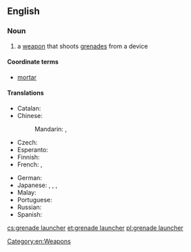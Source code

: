 ==English==
{{wikipedia}}

===Noun===
{{en-noun|head=[[grenade]] [[launcher]]}}

# a [[weapon]] that shoots [[grenades]] from a device

====Coordinate terms====
* [[mortar]]

====Translations====
{{trans-top|weapon that shoots grenades}}
* Catalan: {{t|ca|llançagranades|m}}
* Chinese:
*: Mandarin: {{t|cmn|榴彈發射器|sc=Hani}}, {{t|cmn|榴弹发射器|tr=liúdàn fāshèqì|sc=Hani}}
* Czech: {{t|cs|granátomet|m}}
* Esperanto: {{t|eo|grenadĵetilo}}
* Finnish: {{t|fi|kranaattiampumalaite}}
* French: {{t+|fr|lance-grenade|m}}, {{t+|fr|lance-grenades|m}}
{{trans-mid}}
* German: {{t+|de|Granatwerfer|m}}
* Japanese: {{t|ja|グレネードランチャー|tr=gurenēdoranchā|sc=Jpan}}, {{t|ja|グレネードガン|tr=gurenēdogan|sc=Jpan}}, {{t|ja|擲弾発射器|tr=てきだんはっしゃき, tekidan hasshaki|sc=Jpan}}, {{t|ja|擲弾筒|tr=てきだんとう, tekidantō|sc=Jpan}}
* Malay: {{t|ms|tekidanto}}
* Portuguese: {{t|pt|lança-granadas|m}}
* Russian: {{t+|ru|гранатомёт|m|tr=granatomjót}}
* Spanish: {{t|es|lanzagranadas|m}}
{{trans-bottom}}

[[Category:en:Weapons]]

[[cs:grenade launcher]]
[[et:grenade launcher]]
[[pl:grenade launcher]]